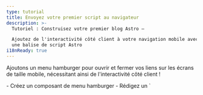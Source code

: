 ```yaml
---
type: tutorial
title: Envoyez votre premier script au navigateur
description: >-
  Tutoriel : Construisez votre premier blog Astro —

  Ajoutez de l'interactivité côté client à votre navigation mobile avec 
  une balise de script Astro
i18nReady: true
---
```



Ajoutons un menu hamburger pour ouvrir et fermer vos liens sur les écrans de taille mobile, nécessitant ainsi de l'interactivité côté client !

<PreCheck>
  - Créez un composant de menu hamburger
  - Rédigez un `<script>` pour permettre à vos visiteurs de site d'ouvrir et de fermer le menu de navigation
  - Déplacez votre JavaScript dans son fichier `.js`
</PreCheck>

## Construire un composant Hamburger

Créez un composant `<Hamburger />` pour ouvrir et fermer votre menu mobile.

<Steps>
1. Créez un fichier nommé `Hamburger.astro` dans `src/components/`
  

2. Copiez le code suivant dans votre composant. Cela représentera votre menu "hamburger" à 3 lignes pour ouvrir et fermer vos liens de navigation sur mobile. (Vous ajouterez les nouveaux styles CSS à `global.css` ultérieurement.)

    ```astro title="src/components/Hamburger.astro"
    --- 
    ---
    <div class="hamburger">
      <span class="line"></span>
      <span class="line"></span>
      <span class="line"></span>
    </div>
    ```

3. Placez ce nouveau composant `<Hamburger />` juste avant votre composant `<Navigation />` dans `Header.astro`. 

    <details>
    <summary>Montrez-moi le code !</summary>
    
    ```astro title="src/components/Header.astro" ins={2,7}
    ---
    import Hamburger from './Hamburger.astro';
    import Navigation from './Navigation.astro';
    ---
    <header>
      <nav>
        <Hamburger />
        <Navigation />
      </nav>
    </header>
    ```
    </details>

4. Ajoutez les styles suivants pour votre composant Hamburger :

    ```css title="src/styles/global.css" ins={2-13, 56-58}
    /* Styles de la navigation */
    .hamburger {
      padding-right: 20px;
      cursor: pointer;
    }
  
    .hamburger .line {
      display: block;
      width: 40px;
      height: 5px;
      margin-bottom: 10px;
      background-color: #ff9776;
    }
  
    .nav-links {
      width: 100%;
      top: 5rem;
      left: 48px;
      background-color: #ff9776;
      display: none;
      margin: 0;
    }
  
    .nav-links a {
      display: block;
      text-align: center;
      padding: 10px 0;
      text-decoration: none;
      font-size: 1.2rem;
      font-weight: bold;
      text-transform: uppercase;
    }
  
    .nav-links a:hover, a:focus {
      background-color: #ff9776;
    }
  
    .expanded {
      display: unset;
    }
  
    @media screen and (min-width: 636px) {
      .nav-links {
        margin-left: 5em;
        display: block;
        position: static;
        width: auto;
        background: none;
      }
  
      .nav-links a {
        display: inline-block;
        padding: 15px 20px;
      }
  
      .hamburger {
        display: none;
      }
    }
    ```
</Steps>


## Rédigez votre première balise de script

Votre en-tête n'est pas encore **interactif** car il ne peut pas réagir aux interactions de l'utilisateur, comme cliquer sur le menu hamburger pour afficher ou masquer les liens de navigation. 

L'ajout d'une balise `<script>` fournit du JavaScript côté client pour "écouter" un événement utilisateur, puis réagir en conséquence.

<Steps>
1. Ajoutez la balise `<script>` suivante à `index.astro`, juste avant la balise de fermeture `</body>`.

    ```astro title="src/pages/index.astro" ins={2-6}
      <Footer />
      <script>
        document.querySelector('.hamburger').addEventListener('click', () => {
          document.querySelector('.nav-links').classList.toggle('expanded');
        });
      </script>
    </body>
    ```

2. Vérifiez à nouveau votre aperçu de navigateur à différentes tailles, et vérifiez que vous avez un menu de navigation fonctionnel qui est à la fois réactif à la taille de l'écran et réagit aux interactions de l'utilisateur sur cette page.
</Steps>

### Importation d'un fichier `.js`

Au lieu d'écrire votre JavaScript directement sur chaque page, vous pouvez déplacer le contenu de votre balise `<script>` dans son propre fichier `.js` dans votre projet.

<Steps>
1. Créez `src/scripts/menu.js` (vous devrez créer un nouveau dossier `/scripts/`) et déplacez-y votre JavaScript.

    ```js title="src/scripts/menu.js"
    document.querySelector('.hamburger').addEventListener('click', () => {
      document.querySelector('.nav-links').classList.toggle('expanded');
    });
    ```

2. Remplacez le contenu de la balise `<script>` sur `index.astro` par l'importation de fichier suivante :

    ```astro title="src/pages/index.astro" ins={7} del={3-5}
      <Footer />
      <script>
        document.querySelector('.hamburger').addEventListener('click', () => {
          document.querySelector('.nav-links').classList.toggle('expanded');
        });

        import "../scripts/menu.js";
      </script>
    </body>
    ```

3. Vérifiez à nouveau votre aperçu de navigateur à une taille plus petite et vérifiez que le menu hamburger ouvre toujours et ferme vos liens de navigation. 


4. Ajoutez la même balise `<script>` avec l'importation sur vos deux autres pages, `about.astro` et `blog.astro`, et vérifiez que vous avez un en-tête réactif et interactif sur chaque page.

    ```astro title="src/pages/about.astro & src/pages/blog.astro" ins={2-4}
      <Footer />
      <script>
        import "../scripts/menu.js";
      </script>
    </body>
    ```
</Steps>

:::note[Conclusion]
Vous aviez précédemment utilisé un peu de JavaScript pour construire des parties de votre site :

- Définir le titre de votre page et l'en-tête dynamiquement
- Parcourir une liste de compétences sur la page "À propos"
- Afficher conditionnellement des éléments HTML

Ces commandes sont toutes exécutées au moment de la construction pour créer du HTML statique pour votre site, puis le code est "jeté". 

**Le JavaScript dans une balise `<script>` est envoyé au navigateur**, et est disponible pour s'exécuter, en fonction des interactions de l'utilisateur, comme le rafraîchissement d'une page ou la bascule d'une entrée.
:::



<Box icon="question-mark">

### Testez vos connaissances

1. Quand Astro exécute-t-il tout JavaScript écrit dans la frontmatter d'un composant ?
    <MultipleChoice>
      <Option>
       Astro n'exécute jamais de JavaScript
      </Option>
      <Option isCorrect>
        au moment de la construction (build-time)
      </Option>
      <Option>
         Lorsqu'un visiteur clique sur un bouton
      </Option>
    </MultipleChoice>

2. En option, Astro peut envoyer du JavaScript au navigateur pour permettre :
    <MultipleChoice>
      <Option>
        aux utilisateurs de cliquer sur des liens de page
      </Option>
      <Option>
        des temps de chargement plus rapides
      </Option>
      <Option isCorrect>
        de l'interactivité côté client
      </Option>
    </MultipleChoice>

3. Le JavaScript côté client sera envoyé au navigateur d'un utilisateur quand il est écrit ou importé :
    <MultipleChoice>
      <Option isCorrect>
        dans des balises `<script>`
      </Option>
      <Option>
        entre les clôtures de code d'un fichier `.astro`
      </Option>
      <Option>
        dans `global.css`
      </Option>
    </MultipleChoice>

</Box>

<Box icon="check-list">

## Liste de contrôle

<Checklist>
- [ ] Je peux ajouter de l'interactivité côté client avec du JavaScript dans une balise `<script>`.
- [ ] Je peux importer un fichier `.js` dans une balise `<script>`.
</Checklist>

</Box>

### Ressources

[Scripts côté client dans Astro](/fr/guides/client-side-scripts/)
